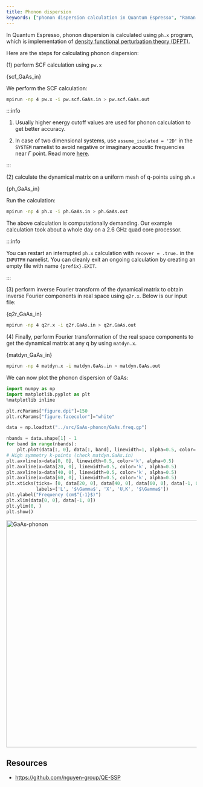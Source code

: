 ```yaml
---
title: Phonon dispersion
keywords: ["phonon dispersion calculation in Quantum Espresso", "Raman spectra"]
---
```


In Quantum Espresso, phonon dispersion is calculated using `ph.x` program, which
is implementation of [density functional perturbation theory (DFPT)](
https://doi.org/10.1103/RevModPhys.73.515).

Here are the steps for calculating phonon dispersion:

(1) perform SCF calculation using `pw.x`


<CodeBlock language="bash" title="src/GaAs-phonon/pw.scf.GaAs.in" showLineNumbers>{scf_GaAs_in}</CodeBlock>

We perform the SCF calculation:

```bash
mpirun -np 4 pw.x -i pw.scf.GaAs.in > pw.scf.GaAs.out
```

:::info

1. Usually higher energy cutoff values are used for phonon calculation to get
better accuracy.

2. In case of two dimensional systems, use `assume_isolated = '2D'` in the
`SYSTEM` namelist to avoid negative or imaginary acoustic frequencies near
$\Gamma$ point. Read more [here](https://doi.org/10.1103/PhysRevB.96.075448).

:::


(2) calculate the dynamical matrix on a uniform mesh of q-points using `ph.x`


<CodeBlock language="bash" title="src/GaAs-phonon/ph.GaAs.in" showLineNumbers>{ph_GaAs_in}</CodeBlock>

Run the calculation:

```bash
mpirun -np 4 ph.x -i ph.GaAs.in > ph.GaAs.out
```

The above calculation is computationally demanding. Our example calculation took
about a whole day on a 2.6 GHz quad core processor.

:::info

You can restart an interrupted `ph.x` calculation with `recover = .true.` in the
`INPUTPH` namelist. You can cleanly exit an ongoing calculation by creating an
empty file with name `{prefix}.EXIT`.

:::


(3) perform inverse Fourier transform of the dynamical matrix to obtain inverse
Fourier components in real space using `q2r.x`. Below is our input file:


<CodeBlock language="bash" title="src/GaAs-phonon/q2r.GaAs.in" showLineNumbers>{q2r_GaAs_in}</CodeBlock>

```bash
mpirun -np 4 q2r.x -i q2r.GaAs.in > q2r.GaAs.out
```

(4) Finally, perform Fourier transformation of the real space components to get
the dynamical matrix at any q by using `matdyn.x`.


<CodeBlock language="bash" title="src/GaAs-phonon/matdyn.GaAs.in" showLineNumbers>{matdyn_GaAs_in}</CodeBlock>

```bash
mpirun -np 4 matdyn.x -i matdyn.GaAs.in > matdyn.GaAs.out
```

We can now plot the phonon dispersion of GaAs:

```py title="notebooks/GaAs-phonon.ipynb"
import numpy as np
import matplotlib.pyplot as plt
%matplotlib inline

plt.rcParams["figure.dpi"]=150
plt.rcParams["figure.facecolor"]="white"

data = np.loadtxt("../src/GaAs-phonon/GaAs.freq.gp")

nbands = data.shape[1] - 1
for band in range(nbands):
    plt.plot(data[:, 0], data[:, band], linewidth=1, alpha=0.5, color='k')
# High symmetry k-points (check matdyn.GaAs.in)
plt.axvline(x=data[0, 0], linewidth=0.5, color='k', alpha=0.5)
plt.axvline(x=data[20, 0], linewidth=0.5, color='k', alpha=0.5)
plt.axvline(x=data[40, 0], linewidth=0.5, color='k', alpha=0.5)
plt.axvline(x=data[60, 0], linewidth=0.5, color='k', alpha=0.5)
plt.xticks(ticks= [0, data[20, 0], data[40, 0], data[60, 0], data[-1, 0]], \
           labels=['L', '$\Gamma$', 'X', 'U,K', '$\Gamma$'])
plt.ylabel("Frequency (cm$^{-1}$)")
plt.xlim(data[0, 0], data[-1, 0])
plt.ylim(0, )
plt.show()
```

<picture>
  <source type="image/webp" srcSet={require("/img/GaAs-phonon.webp").default} />
  <img src={require("/img/GaAs-phonon.png").default} alt="GaAs-phonon" width="600px" />
</picture>

## Resources

- <https://github.com/nguyen-group/QE-SSP>
